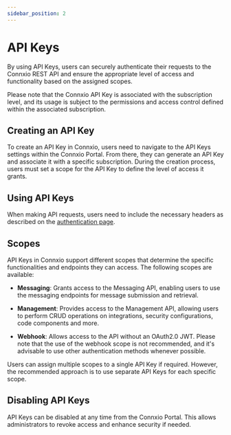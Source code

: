 ```yaml
---
sidebar_position: 2
---
```


# API Keys

By using API Keys, users can securely authenticate their requests to the Connxio REST API and ensure the appropriate level of access and functionality based on the assigned scopes.

Please note that the Connxio API Key is associated with the subscription level, and its usage is subject to the permissions and access control defined within the associated subscription.

## Creating an API Key

To create an API Key in Connxio, users need to navigate to the API Keys settings within the Connxio Portal. From there, they can generate an API Key and associate it with a specific subscription. During the creation process, users must set a scope for the API Key to define the level of access it grants.



<div style={{maxWidth: '800px'}}>
  <ThemedImage
    alt="How to create an API key"
    sources={{
      light: useBaseUrl('/img/docs/create-apikey-light.webp'),
      dark: useBaseUrl('/img/docs/create-apikey-dark.webp'),
    }}
  />
</div>

## Using API Keys

When making API requests, users need to include the necessary headers as described on the [authentication page](/reference/connxio-api).

## Scopes

API Keys in Connxio support different scopes that determine the specific functionalities and endpoints they can access. The following scopes are available:

- **Messaging**: Grants access to the Messaging API, enabling users to use the messaging endpoints for message submission and retrieval.

- **Management**: Provides access to the Management API, allowing users to perform CRUD operations on integrations, security configurations, code components and more.

- **Webhook**: Allows access to the API without an OAuth2.0 JWT. Please note that the use of the webhook scope is not recommended, and it's advisable to use other authentication methods whenever possible.

Users can assign multiple scopes to a single API Key if required. However, the recommended approach is to use separate API Keys for each specific scope.

## Disabling API Keys

API Keys can be disabled at any time from the Connxio Portal. This allows administrators to revoke access and enhance security if needed.